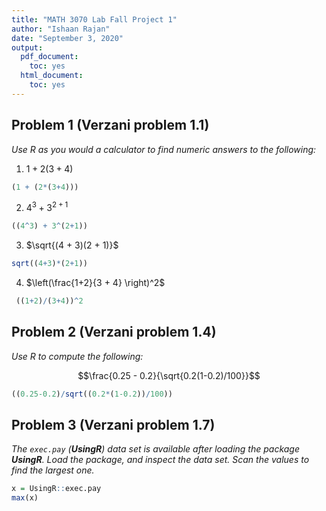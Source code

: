 ---
title: "MATH 3070 Lab Fall Project 1"
author: "Ishaan Rajan"
date: "September 3, 2020"
output:
  pdf_document:
    toc: yes
  html_document:
    toc: yes
---

## Problem 1 (Verzani problem 1.1)
*Use R as you would a calculator to find numeric answers to the following:*

1. $1 + 2(3 + 4)$

```{r, tidy=TRUE, error=TRUE}
(1 + (2*(3+4)))
```

2. $4^3 + 3^{2 + 1}$

```{r, tidy=TRUE, error=TRUE}
((4^3) + 3^(2+1))
```

3. $\sqrt{(4 + 3)(2 + 1)}$

```{r, tidy=TRUE, error=TRUE}
sqrt((4+3)*(2+1))
```

4. $\left(\frac{1+2}{3 + 4} \right)^2$

```{r, tidy=TRUE, error=TRUE}
 ((1+2)/(3+4))^2
```

## Problem 2 (Verzani problem 1.4)
*Use R to compute the following:*

$$\frac{0.25 - 0.2}{\sqrt{0.2(1-0.2)/100}}$$

```{r, tidy=TRUE, error=TRUE}
((0.25-0.2)/sqrt((0.2*(1-0.2))/100))

```

## Problem 3 (Verzani problem 1.7)
*The `exec.pay` (**UsingR**) data set is available after loading the package **UsingR**. Load the package, and inspect the data set. Scan the values to find the largest one.*

```{r, tidy=TRUE, error=TRUE}
x = UsingR::exec.pay
max(x)
```
